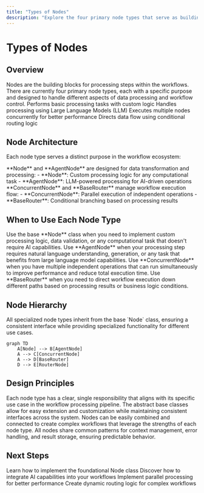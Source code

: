 ```yaml
---
title: "Types of Nodes"
description: "Explore the four primary node types that serve as building blocks for workflow processing steps, each designed for specific use cases."
---
```


# Types of Nodes

## Overview

<Info>
Nodes are the building blocks for processing steps within the workflows. There are currently four primary node types, each with a specific purpose and designed to handle different aspects of data processing and workflow control.
</Info>

<CardGroup cols={2}>
  <Card title="Node" icon="cube" href="#base-node">
    Performs basic processing tasks with custom logic
  </Card>
  <Card title="AgentNode" icon="robot" href="#agent-node">
    Handles processing using Large Language Models (LLM)
  </Card>
  <Card title="ConcurrentNode" icon="arrows-split-up-and-left" href="#concurrent-node">
    Executes multiple nodes concurrently for better performance
  </Card>
  <Card title="BaseRouter" icon="route" href="#router-node">
    Directs data flow using conditional routing logic
  </Card>
</CardGroup>

## Node Architecture

Each node type serves a distinct purpose in the workflow ecosystem:

<Tabs>
  <Tab title="Processing Nodes">
    **Node** and **AgentNode** are designed for data transformation and processing:
    - **Node**: Custom processing logic for any computational task
    - **AgentNode**: LLM-powered processing for AI-driven operations
  </Tab>
  
  <Tab title="Control Nodes">
    **ConcurrentNode** and **BaseRouter** manage workflow execution flow:
    - **ConcurrentNode**: Parallel execution of independent operations
    - **BaseRouter**: Conditional branching based on processing results
  </Tab>
</Tabs>

## When to Use Each Node Type

<Steps>
  <Step title="Choose Node for Custom Logic">
    Use the base **Node** class when you need to implement custom processing logic, data validation, or any computational task that doesn't require AI capabilities.
  </Step>
  
  <Step title="Choose AgentNode for AI Processing">
    Use **AgentNode** when your processing step requires natural language understanding, generation, or any task that benefits from large language model capabilities.
  </Step>
  
  <Step title="Choose ConcurrentNode for Parallel Processing">
    Use **ConcurrentNode** when you have multiple independent operations that can run simultaneously to improve performance and reduce total execution time.
  </Step>
  
  <Step title="Choose BaseRouter for Conditional Flow">
    Use **BaseRouter** when you need to direct workflow execution down different paths based on processing results or business logic conditions.
  </Step>
</Steps>

## Node Hierarchy

<Info>
All specialized node types inherit from the base `Node` class, ensuring a consistent interface while providing specialized functionality for different use cases.
</Info>

```mermaid
graph TD
    A[Node] --> B[AgentNode]
    A --> C[ConcurrentNode] 
    A --> D[BaseRouter]
    D --> E[RouterNode]
```

## Design Principles

<AccordionGroup>
  <Accordion title="Single Responsibility">
    Each node type has a clear, single responsibility that aligns with its specific use case in the workflow processing pipeline.
  </Accordion>
  
  <Accordion title="Extensibility">
    The abstract base classes allow for easy extension and customization while maintaining consistent interfaces across the system.
  </Accordion>
  
  <Accordion title="Composability">
    Nodes can be easily combined and connected to create complex workflows that leverage the strengths of each node type.
  </Accordion>
  
  <Accordion title="Consistency">
    All nodes share common patterns for context management, error handling, and result storage, ensuring predictable behavior.
  </Accordion>
</AccordionGroup>

## Next Steps

<CardGroup cols={2}>
  <Card title="Base Node Implementation" icon="code" href="/genai-core-base-node">
    Learn how to implement the foundational Node class
  </Card>
  <Card title="AgentNode with LLMs" icon="brain" href="/genai-core-agent-node">
    Discover how to integrate AI capabilities into your workflows
  </Card>
  <Card title="Concurrent Processing" icon="bolt" href="/genai-core-concurrent-node">
    Implement parallel processing for better performance
  </Card>
  <Card title="Workflow Routing" icon="map" href="/genai-core-router-node">
    Create dynamic routing logic for complex workflows
  </Card>
</CardGroup>